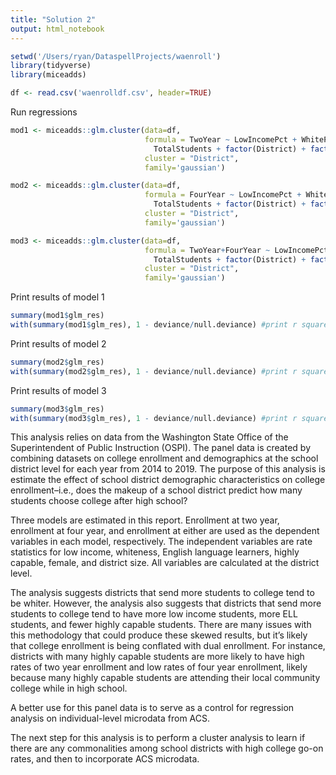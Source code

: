```yaml
---
title: "Solution 2"
output: html_notebook
---
```


```r
setwd('/Users/ryan/DataspellProjects/waenroll')
library(tidyverse)
library(miceadds)

df <- read.csv('waenrolldf.csv', header=TRUE)
```

Run regressions
```r
mod1 <- miceadds::glm.cluster(data=df,
                              formula = TwoYear ~ LowIncomePct + WhitePct + ELLPct + HighlyCapablePct + FemalePct +
                                TotalStudents + factor(District) + factor(Year),
                              cluster = "District",
                              family='gaussian')

mod2 <- miceadds::glm.cluster(data=df,
                              formula = FourYear ~ LowIncomePct + WhitePct + ELLPct + HighlyCapablePct + FemalePct +
                                TotalStudents + factor(District) + factor(Year),
                              cluster = "District",
                              family='gaussian')

mod3 <- miceadds::glm.cluster(data=df,
                              formula = TwoYear+FourYear ~ LowIncomePct + WhitePct + ELLPct + HighlyCapablePct + FemalePct +
                                TotalStudents + factor(District) + factor(Year),
                              cluster = "District",
                              family='gaussian')
```

Print results of model 1
```r
summary(mod1$glm_res)
with(summary(mod1$glm_res), 1 - deviance/null.deviance) #print r squared
```

Print results of model 2
```r
summary(mod2$glm_res)
with(summary(mod2$glm_res), 1 - deviance/null.deviance) #print r squared
```

Print results of model 3
```r
summary(mod3$glm_res)
with(summary(mod3$glm_res), 1 - deviance/null.deviance) #print r squared
```


This analysis relies on data from the Washington State Office of the Superintendent of Public Instruction (OSPI).
The panel data is created by combining datasets on college enrollment and demographics at the school district level for
each year from 2014 to 2019. The purpose of this analysis is estimate the effect of school district demographic
characteristics on college enrollment--i.e., does the makeup of a school district predict how many students choose
college after high school?

Three models are estimated in this report. Enrollment at two year, enrollment at four year, and enrollment at either are
used as the dependent variables in each model, respectively. The independent variables are rate statistics for
low income, whiteness, English language learners, highly capable, female, and district size. All variables are
calculated at the district level.

The analysis suggests districts that send more students to college tend to be whiter. However, the analysis also
suggests that districts that send more students to college tend to have more low income students, more ELL students,
and fewer highly capable students. There are many issues with this methodology that could produce these skewed results,
but it's likely that college enrollment is being conflated with dual enrollment. For instance, districts with many
highly capable students are more likely to have high rates of two year enrollment and low rates of four year enrollment,
likely because many highly capable students are attending their local community college while in high school.

A better use for this panel data is to serve as a control for regression analysis on individual-level microdata from
ACS.

The next step for this analysis is to perform a cluster analysis to learn if there are any commonalities among school
districts with high college go-on rates, and then to incorporate ACS microdata.

